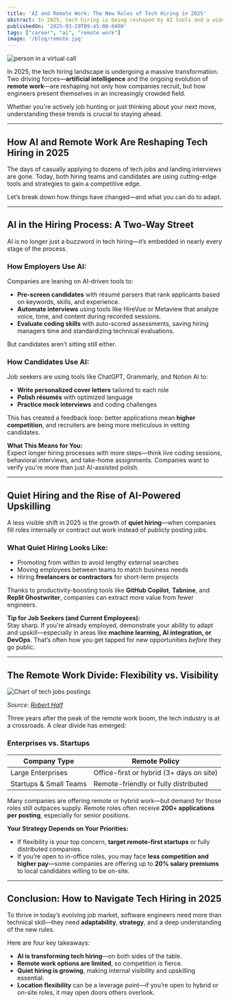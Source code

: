 ```yaml
---
title: 'AI and Remote Work: The New Rules of Tech Hiring in 2025'
abstract: In 2025, tech hiring is being reshaped by AI tools and a widening remote work divide. Learn how to stand out as a candidate and adapt to new hiring practices that value flexibility, productivity, and upskilling.
publishedOn: '2025-03-29T09:45:00-0400'
tags: ["career", "ai", "remote work"]
image: '/blog/remote.jpg'
---
```


![person in a virtual call](/blog/remote.jpg "Person on virtual call")

In 2025, the tech hiring landscape is undergoing a massive transformation. Two driving forces—**artificial intelligence** and the ongoing evolution of **remote work**—are reshaping not only how companies recruit, but how engineers present themselves in an increasingly crowded field.

Whether you're actively job hunting or just thinking about your next move, understanding these trends is crucial to staying ahead.

---

## How AI and Remote Work Are Reshaping Tech Hiring in 2025

The days of casually applying to dozens of tech jobs and landing interviews are gone. Today, both hiring teams and candidates are using cutting-edge tools and strategies to gain a competitive edge.

Let’s break down how things have changed—and what you can do to adapt.

---

## AI in the Hiring Process: A Two-Way Street

AI is no longer just a buzzword in tech hiring—it’s embedded in nearly every stage of the process.

### How Employers Use AI:
Companies are leaning on AI-driven tools to:
- **Pre-screen candidates** with résumé parsers that rank applicants based on keywords, skills, and experience.
- **Automate interviews** using tools like HireVue or Metaview that analyze voice, tone, and content during recorded sessions.
- **Evaluate coding skills** with auto-scored assessments, saving hiring managers time and standardizing technical evaluations.

But candidates aren’t sitting still either.

### How Candidates Use AI:
Job seekers are using tools like ChatGPT, Grammarly, and Notion AI to:
- **Write personalized cover letters** tailored to each role
- **Polish résumés** with optimized language
- **Practice mock interviews** and coding challenges

This has created a feedback loop: better applications mean **higher competition**, and recruiters are being more meticulous in vetting candidates.

**What This Means for You:**  
Expect longer hiring processes with more steps—think live coding sessions, behavioral interviews, and take-home assignments. Companies want to verify you're more than just AI-assisted polish.

---

## Quiet Hiring and the Rise of AI-Powered Upskilling

A less visible shift in 2025 is the growth of **quiet hiring**—when companies fill roles internally or contract out work instead of publicly posting jobs.

### What Quiet Hiring Looks Like:
- Promoting from within to avoid lengthy external searches
- Moving employees between teams to match business needs
- Hiring **freelancers or contractors** for short-term projects

Thanks to productivity-boosting tools like **GitHub Copilot**, **Tabnine**, and **Replit Ghostwriter**, companies can extract more value from fewer engineers.

**Tip for Job Seekers (and Current Employees):**  
Stay sharp. If you're already employed, demonstrate your ability to adapt and upskill—especially in areas like **machine learning, AI integration, or DevOps**. That’s often how you get tapped for new opportunities _before_ they go public.

---

## The Remote Work Divide: Flexibility vs. Visibility

![Chart of tech jobs postings](/blog/output.png)  

_Source: [Robert Half](https://www.roberthalf.com/us/en/insights/research/remote-work-statistics-and-trends)_

Three years after the peak of the remote work boom, the tech industry is at a crossroads. A clear divide has emerged:

### Enterprises vs. Startups

<table>
            <thead>
                <tr>
                    <th>Company Type</th>
                    <th>Remote Policy</th>
                </tr>
            </thead>
            <tbody>
                <tr>
                    <td>Large Enterprises</td>
                    <td>Office-first or hybrid (3+ days on site)</td>
                </tr>
                <tr>
                    <td>Startups & Small Teams</td>
                    <td>Remote-friendly or fully distributed</td>
                </tr>
            </tbody>
        </table>
        

Many companies are offering remote or hybrid work—but demand for those roles still outpaces supply. Remote roles often receive **200+ applications per posting**, especially for senior positions.

**Your Strategy Depends on Your Priorities:**
- If flexibility is your top concern, **target remote-first startups** or fully distributed companies.
- If you’re open to in-office roles, you may face **less competition and higher pay**—some companies are offering up to **20% salary premiums** to local candidates willing to be on-site.

---

## Conclusion: How to Navigate Tech Hiring in 2025

To thrive in today’s evolving job market, software engineers need more than technical skill—they need **adaptability**, **strategy**, and a deep understanding of the new rules.

Here are four key takeaways:

- **AI is transforming tech hiring**—on both sides of the table.  
- **Remote work options are limited**, so competition is fierce.  
- **Quiet hiring is growing**, making internal visibility and upskilling essential.  
- **Location flexibility** can be a leverage point—if you’re open to hybrid or on-site roles, it may open doors others overlook.
